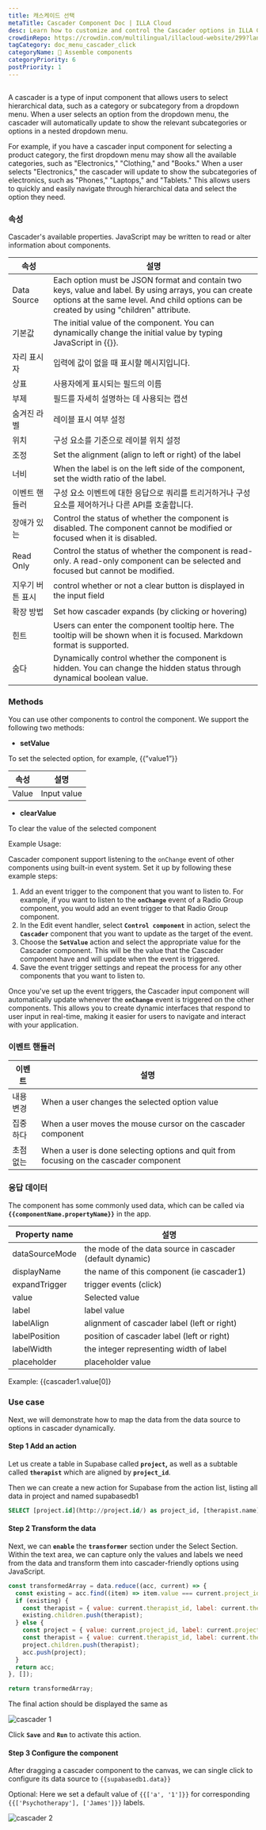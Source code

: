 ```yaml
---
title: 캐스케이드 선택
metaTitle: Cascader Component Doc | ILLA Cloud
desc: Learn how to customize and control the Cascader options in ILLA Cloud.
crowdinRepo: https://crowdin.com/multilingual/illacloud-website/299?languages=en&filter=basic&value=0
tagCategory: doc_menu_cascader_click
categoryName: 🧬 Assemble components
categoryPriority: 6
postPriority: 1
---
```


## <h2 hidden>What is Cascader?</h2>

A cascader is a type of input component that allows users to select hierarchical data, such as a category or subcategory from a dropdown menu. When a user selects an option from the dropdown menu, the cascader will automatically update to show the relevant subcategories or options in a nested dropdown menu.

For example, if you have a cascader input component for selecting a product category, the first dropdown menu may show all the available categories, such as "Electronics," "Clothing," and "Books." When a user selects "Electronics," the cascader will update to show the subcategories of electronics, such as "Phones," "Laptops," and "Tablets." This allows users to quickly and easily navigate through hierarchical data and select the option they need.

### 속성

Cascader's available properties. JavaScript may be written to read or alter information about components.

| 속성          | 설명                                                                                                                                                                                                |
| ----------- | ------------------------------------------------------------------------------------------------------------------------------------------------------------------------------------------------- |
| Data Source | Each option must be JSON format and contain two keys, value and label. By using arrays, you can create options at the same level. And child options can be created by using "children" attribute. |
| 기본값         | The initial value of the component. You can dynamically change the initial value by typing JavaScript in {{}}.                                                                                    |
| 자리 표시자      | 입력에 값이 없을 때 표시할 메시지입니다.                                                                                                                                                                           |
| 상표          | 사용자에게 표시되는 필드의 이름                                                                                                                                                                                 |
| 부제          | 필드를 자세히 설명하는 데 사용되는 캡션                                                                                                                                                                            |
| 숨겨진 라벨      | 레이블 표시 여부 설정                                                                                                                                                                                      |
| 위치          | 구성 요소를 기준으로 레이블 위치 설정                                                                                                                                                                             |
| 조정          | Set the alignment (align to left or right) of the label                                                                                                                                           |
| 너비          | When the label is on the left side of the component, set the width ratio of the label.                                                                                                            |
| 이벤트 핸들러     | 구성 요소 이벤트에 대한 응답으로 쿼리를 트리거하거나 구성 요소를 제어하거나 다른 API를 호출합니다.                                                                                                                                         |
| 장애가 있는      | Control the status of whether the component is disabled. The component cannot be modified or focused when it is disabled.                                                                         |
| Read Only   | Control the status of whether the component is read-only. A read-only component can be selected and focused but cannot be modified.                                                               |
| 지우기 버튼 표시   | control whether or not a clear button is displayed in the input field                                                                                                                             |
| 확장 방법       | Set how cascader expands (by clicking or hovering)                                                                                                                                                |
| 힌트          | Users can enter the component tooltip here. The tooltip will be shown when it is focused. Markdown format is supported.                                                                           |
| 숨다          | Dynamically control whether the component is hidden. You can change the hidden status through dynamical boolean value.                                                                            |

### Methods

You can use other components to control the component. We support the following two methods:

-   **setValue**

To set the selected option, for example, {{”value1”}}

| 속성    | 설명          |
| ----- | ----------- |
| Value | Input value |

-   **clearValue**

To clear the value of the selected component 

Example Usage:

Cascader component support listening to the `onChange` event of other components using built-in event system. Set it up by following these example steps:

1.  Add an event trigger to the component that you want to listen to. For example, if you want to listen to the **`onChange`** event of a Radio Group component, you would add an event trigger to that Radio Group component.
2.  In the Edit event handler, select **`Control component`** in action, select the **`Cascader`** component that you want to update as the target of the event.
3.  Choose the **`SetValue`** action and select the appropriate value for the Cascader component. This will be the value that the Cascader component have and will update when the event is triggered.
4.  Save the event trigger settings and repeat the process for any other components that you want to listen to.

Once you've set up the event triggers, the Cascader input component will automatically update whenever the **`onChange`** event is triggered on the other components. This allows you to create dynamic interfaces that respond to user input in real-time, making it easier for users to navigate and interact with your application.

### 이벤트 핸들러

| 이벤트   | 설명                                                                                     |
| ----- | -------------------------------------------------------------------------------------- |
| 내용 변경 | When a user changes the selected option value                                          |
| 집중하다  | When a user moves the mouse cursor on the cascader component                           |
| 초점없는  | When a user is done selecting options and quit from focusing on the cascader component |

### 응답 데이터

The component has some commonly used data, which can be called via **`{{componentName.propertyName}}`** in the app.

| Property name  | 설명                                                        |
| -------------- | --------------------------------------------------------- |
| dataSourceMode | the mode of the data source in cascader (default dynamic) |
| displayName    | the name of this component (ie cascader1)                 |
| expandTrigger  | trigger events (click)                                    |
| value          | Selected value                                            |
| label          | label value                                               |
| labelAlign     | alignment of cascader label (left or right)               |
| labelPosition  | position of cascader label (left or right)                |
| labelWidth     | the integer representing width of label                   |
| placeholder    | placeholder value                                         |

Example: {{cascader1.value[0]}

### Use case

Next, we will demonstrate how to map the data from the data source to options in cascader dynamically. 

#### Step 1 Add an action

Let us create a table in Supabase called **`project`,** as well as a subtable called **`therapist`** which are aligned by **`project_id`**.

Then we can create a new action for Supabase from the action list, listing all data in project and named supabasedb1 

```sql
SELECT [project.id](http://project.id/) as project_id, [therapist.name](http://therapist.name/) as therapist_name from therapist join project on therapist.project_id = [project.id](http://project.id/)
```

#### Step 2 Transform the data

Next, we can **`enable`** the **`transformer`** section under the Select Section. Within the text area, we can capture only the values and labels we need from the data and transform them into cascader-friendly options using JavaScript.

```jsx
const transformedArray = data.reduce((acc, current) => {
  const existing = acc.find((item) => item.value === current.project_id);
  if (existing) {
    const therapist = { value: current.therapist_id, label: current.therapist_name };
    existing.children.push(therapist);
  } else {
    const project = { value: current.project_id, label: current.project_name, children: [] };
    const therapist = { value: current.therapist_id, label: current.therapist_name };
    project.children.push(therapist);
    acc.push(project);
  }
  return acc;
}, []);

return transformedArray;
```

The final action should be displayed the same as

![cascader 1](https://cdn.illacloud.com/official-website/img/docs/cascader1.png)

Click **`Save`** and **`Run`** to activate this action.

#### Step 3 Configure the component

After dragging a cascader component to the canvas, we can single click to configure its data source to `{{supabasedb1.data}}` 

Optional: Here we set a default value of `{{['a', '1']}}` for corresponding `{{['Psychotherapy'], ['James']}}` labels.

![cascader 2](https://cdn.illacloud.com/official-website/img/docs/cascader0.png)

